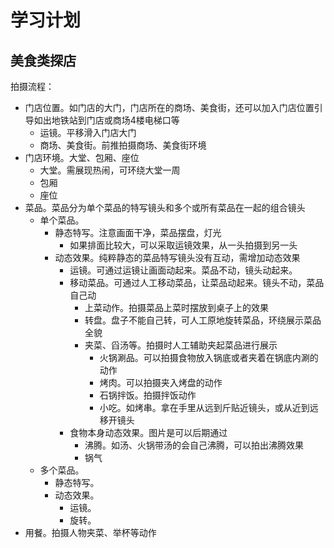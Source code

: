 # 学习计划

## 美食类探店

拍摄流程：

* 门店位置。如门店的大门，门店所在的商场、美食街，还可以加入门店位置引导如出地铁站到门店或商场4楼电梯口等
  * 运镜。平移滑入门店大门
  * 商场、美食街。前推拍摄商场、美食街环境
* 门店环境。大堂、包厢、座位
  * 大堂。需展现热闹，可环绕大堂一周
  * 包厢
  * 座位
* 菜品。菜品分为单个菜品的特写镜头和多个或所有菜品在一起的组合镜头
  * 单个菜品。
    * 静态特写。注意画面干净，菜品摆盘，灯光
      * 如果排面比较大，可以采取运镜效果，从一头拍摄到另一头
    * 动态效果。纯粹静态的菜品特写镜头没有互动，需增加动态效果
      * 运镜。可通过运镜让画面动起来。菜品不动，镜头动起来。
      * 移动菜品。可通过人工移动菜品，让菜品动起来。镜头不动，菜品自己动
        * 上菜动作。拍摄菜品上菜时摆放到桌子上的效果
        * 转盘。盘子不能自己转，可人工原地旋转菜品，环绕展示菜品全貌
        * 夹菜、舀汤等。拍摄时人工辅助夹起菜品进行展示
          * 火锅涮品。可以拍摄食物放入锅底或者夹着在锅底内涮的动作
          * 烤肉。可以拍摄夹入烤盘的动作
          * 石锅拌饭。拍摄拌饭动作
          * 小吃。如烤串。拿在手里从远到斤贴近镜头，或从近到远移开镜头
      * 食物本身动态效果。图片是可以后期通过 
        * 沸腾。如汤、火锅带汤的会自己沸腾，可以拍出沸腾效果
        * 锅气
  * 多个菜品。
    * 静态特写。
    * 动态效果。
      * 运镜。
      * 旋转。
* 用餐。拍摄人物夹菜、举杯等动作

